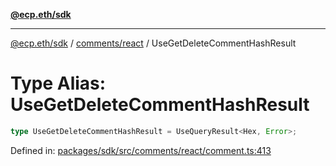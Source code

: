[**@ecp.eth/sdk**](../../../index.mdx)

***

[@ecp.eth/sdk](/sdk-reference/index.mdx) / [comments/react](/sdk-reference/comments/react/index.mdx) / UseGetDeleteCommentHashResult

# Type Alias: UseGetDeleteCommentHashResult

```ts
type UseGetDeleteCommentHashResult = UseQueryResult<Hex, Error>;
```

Defined in: [packages/sdk/src/comments/react/comment.ts:413](https://github.com/ecp-eth/comments-monorepo/blob/main/packages/sdk/src/comments/react/comment.ts#L413)
